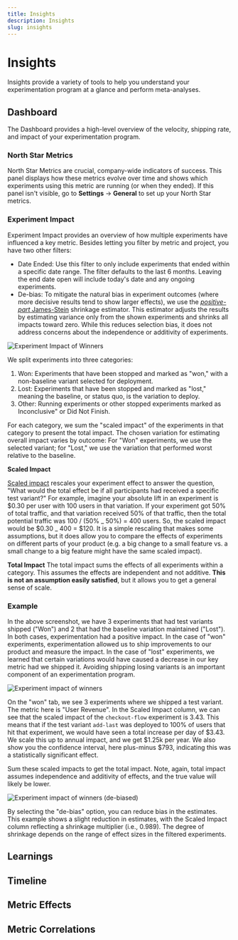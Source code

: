 ```yaml
---
title: Insights
description: Insights
slug: insights
---
```


# Insights

Insights provide a variety of tools to help you understand your experimentation program at a glance and perform meta-analyses.

## Dashboard

The Dashboard provides a high-level overview of the velocity, shipping rate, and impact of your experimentation program.

### North Star Metrics

North Star Metrics are crucial, company-wide indicators of success. This panel displays how these metrics evolve over time and shows which experiments using this metric are running (or when they ended). If this panel isn't visible, go to **Settings** &rarr; **General** to set up your North Star metrics.

### Experiment Impact



Experiment Impact provides an overview of how multiple experiments have influenced a key metric. Besides letting you filter by metric and project, you have two other filters:

- Date Ended: Use this filter to only include experiments that ended within a specific date range. The filter defaults to the last 6 months. Leaving the end date open will include today's date and any ongoing experiments.
- De-bias: To mitigate the natural bias in experiment outcomes (where more decisive results tend to show larger effects), we use the [_positive-part_ James-Stein](https://en.wikipedia.org/wiki/James%E2%80%93Stein_estimator#Improvements) shrinkage estimator. This estimator adjusts the results by estimating variance only from the shown experiments and shrinks all impacts toward zero. While this reduces selection bias, it does not address concerns about the independence or additivity of experiments.

![Experiment Impact of Winners](/images/impact/impact.png)

We split experiments into three categories:

1. Won: Experiments that have been stopped and marked as "won," with a non-baseline variant selected for deployment.
2. Lost: Experiments that have been stopped and marked as "lost," meaning the baseline, or status quo, is the variation to deploy.
3. Other: Running experiments or other stopped experiments marked as Inconclusive" or Did Not Finish.

For each category, we sum the "scaled impact" of the experiments in that category to present the total impact. The chosen variation for estimating overall impact varies by outcome: For "Won" experiments, we use the selected variant; for "Lost," we use the variation that performed worst relative to the baseline.

**Scaled Impact**

[Scaled impact](app/experiment-results#difference-types) rescales your experiment effect to answer the question, "What would the total effect be if all participants had received a specific test variant?" For example, imagine your absolute lift in an experiment is \$0.30 per user with 100 users in that variation. If your experiment got 50\% of total traffic, and that variation received 50\% of that traffic, then the total potential traffic was 100 / (50\% _ 50\%) = 400 users. So, the scaled impact would be \$0.30 _ 400 = \$120. It is a simple rescaling that makes some assumptions, but it does allow you to compare the effects of experiments on different parts of your product (e.g. a big change to a small feature vs. a small change to a big feature might have the same scaled impact).

**Total Impact**
The total impact sums the effects of all experiments within a category. This assumes the effects are independent and not additive. **This is not an assumption easily satisfied**, but it allows you to get a general sense of scale.

### Example

In the above screenshot, we have 3 experiments that had test variants shipped ("Won") and 2 that had the baseline variation maintained ("Lost"). In both cases, experimentation had a positive impact. In the case of "won" experiments, experimentation allowed us to ship improvements to our product and measure the impact. In the case of "lost" experiments, we learned that certain variations would have caused a decrease in our key metric had we shipped it. Avoiding shipping losing variants is an important component of an experimentation program.

![Experiment impact of winners](/images/impact/impact-winners.png)

On the "won" tab, we see 3 experiments where we shipped a test variant. The metric here is "User Revenue". In the Scaled Impact column, we can see that the scaled impact of the `checkout-flow` experiment is 3.43. This means that if the test variant `add-last` was deployed to 100% of users that hit that experiment, we would have seen a total increase per day of \$3.43. We scale this up to annual impact, and we get \$1.25k per year. We also show you the confidence interval, here plus-minus $793, indicating this was a statistically significant effect.

Sum these scaled impacts to get the total impact. Note, again, total impact assumes independence and additivity of effects, and the true value will likely be lower.

![Experiment impact of winners (de-biased)](/images/impact/impact-winners-debias.png)

By selecting the "de-bias" option, you can reduce bias in the estimates. This example shows a slight reduction in estimates, with the Scaled Impact column reflecting a shrinkage multiplier (i.e., 0.989). The degree of shrinkage depends on the range of effect sizes in the filtered experiments.

## Learnings

## Timeline

## Metric Effects

## Metric Correlations
